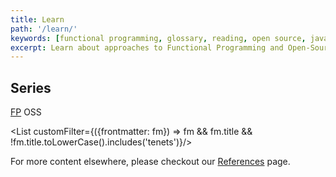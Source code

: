 ```yaml
---
title: Learn
path: '/learn/'
keywords: [functional programming, glossary, reading, open source, javascript, js, fp, learn, learning, fp tenets, fp tents, reviews, package reviews, package review, module review, module, npm, node]
excerpt: Learn about approaches to Functional Programming and Open-Source Software in JavaScript
---
```


## Series
<a id="cta-series-fp" href="/series/fp">FP</a>
<a id="cta-series-oss" className="coming-soon">OSS</a>

<List customFilter={({frontmatter: fm}) => fm && fm.title && !fm.title.toLowerCase().includes('tenets')}/>
<List title="Reviews" filter="reviews" />
<List title="Glossary" filter="glossary" more="/glossary" />

For more content elsewhere, please checkout our [References] page.

[References]: /references

